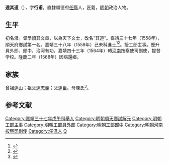 {{明清人物信息框
| 姓名 = 達其道
| 原名 = 達潜
| 圖片名稱= 
| 圖片大小 =
| 圖片說明 = 
| 最高職務 = 河南按察使司副使
| 國家 = 大明 
| 爵位 =
| 籍貫 = 直隸順德府任縣
| 族裔 = 
| 旗籍 = 
| 字號 = 字行甫
| 諡號 =
| 出生日期 = 生年不詳
| 出生地點 =
| 逝世日期 = 卒年不詳
| 逝世地點 =
| 墓葬 =
| 配偶 = 
| 親屬 = 
| 出身 =
* 嘉靖三十八年己未科進士
| 經歷 =
| 著作 =  
}}
'''達其道'''（{{bd|？||？|catIdx=}}），字'''行甫'''，直隸順德府[[任縣|任縣]]人，匠籍，[[明朝|明朝]]政治人物。

== 生平 ==
初名潜。督學讀其文章，以為天下文士，改名“其道”。嘉靖三十七年（1558年），順天府鄉試第一名。嘉靖三十八年（1559年）己未科進士<ref>{{Cite book|title=《皇明贡举考》卷五|author=[[张朝瑞|张朝瑞]]|publisher=《续修四库全书》史部第828册|year=|isbn=|location=|pages=}}</ref><ref>{{Cite book|title=贡举志五种 上|author=鲁小俊，江俊伟著|publisher=武汉大学出版社|year=2009|isbn=978-7-307-07043-1|location=武汉|pages=}}</ref>。授工部主事。歷升員外郎、郎中，治河有功，嘉靖四十三年（1564年）轉[[河南|河南]]按察使司副使，提督学校。隆慶二年（1568年）因病還鄉。

== 家族 ==
曾祖[[達山|達山]]；祖父[[達志義|達志義]]；父[[達臣|達臣]]。母陳氏<ref>{{Cite book|title=天一阁藏明代科举录选刊 登科录 点校本|author=龚延明主编|publisher=宁波出版社|year=2016|isbn=978-7-5526-2320-8|location=宁波|pages=|quote=《天一閣藏明代科舉錄選刊.登科錄》之《嘉靖三十八年己未科登科錄》}}</ref>。

==参考文献==
{{reflist}}
{{嘉靖三十八年己未科殿試金榜}}

{{DEFAULTSORT:Da達}}
[[Category:嘉靖三十七年戊午科舉人|Category:嘉靖三十七年戊午科舉人]]
[[Category:明朝順天鄉試解元|Category:明朝順天鄉試解元]]
[[Category:明朝工部主事|Category:明朝工部主事]]
[[Category:明朝工部員外郎|Category:明朝工部員外郎]]
[[Category:明朝工部郎中|Category:明朝工部郎中]]
[[Category:明朝河南按察司副使|Category:明朝河南按察司副使]]
[[Category:任泽人|Category:任泽人]]
[[Category:達姓|Q]]